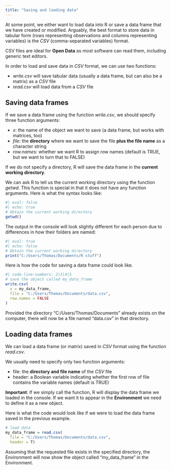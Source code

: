 ```yaml
---
title: "Saving and loading data"
---
```


At some point, we either want to load data into R or save a data frame that we have created or modified. Arguably, the best format to store data in tabular form (rows representing observations and columns representing variables) is the *CSV* (comma-separated variables) format.

CSV files are ideal for **Open Data** as most software can read them, including generic text editors.

In order to load and save data in *CSV* format, we can use two functions:

- *write.csv* will save tabular data (usually a data frame, but can also be a matrix) as a *CSV* file
- *read.csv* will load data from a *CSV* file


## Saving data frames

If we save a data frame using the function *write.csv*, we should specify three function arguments:

- *x*: the name of the object we want to save (a data frame, but works with matrices, too)
- *file*: the **directory** where we want to save the file **plus the file name** as a character string
- *row.names*: whether we want R to assign row names (default is TRUE, but we want to turn that to FALSE)

If we do not specify a directory, R will save the data frame in the **current working directory**.

We can ask R to tell us the current working directory using the function *getwd*. This function is special in that it does not have any function arguments. Here is what the syntax looks like:

```r
#| eval: false
#| echo: true
# Obtain the current working directory
getwd()
```

The output in the console will look slightly different for each person due to differences in how their folders are named:

:::{.alert .alert-warning}
```r
#| eval: true
#| echo: false
# Obtain the current working directory
print("C:/Users/Thomas/Documents/R stuff")
```
:::


Here is how the code for saving a data frame could look like.

```r
#| code-line-numbers: 2|3|4|5
# save the object called my_data_frame
write.csv(
  x = my_data_frame,
  file = "C:/Users/Thomas/Documents/data.csv",
  row.names = FALSE
)
```

Provided the directory "C:/Users/Thomas/Documents" already exists on the computer, there will now be a file named "data.csv" in that directory.


## Loading data frames

We can load a data frame (or matrix) saved in *CSV* format using the function *read.csv*.

We usually need to specify only two function arguments:

- file: the **directory and file name** of the *CSV* file
- header: a Boolean variable indicating whether the first row of file contains the variable names (default is TRUE)

:::{.alert .alert-danger}
**Important**: If we simply call the function, R will display the data frame we loaded in the console. If we want it to appear in the **Environment** we need to define it as a new object.
::: 

Here is what the code would look like if we were to load the data frame saved in the previous example.

```r
# load data
my_data_frame = read.csv(
  file = "C:/Users/Thomas/Documents/data.csv",
  header = T)
```

Assuming that the requested file exists in the specified directory, the Environment will now show the object called "my_data_frame" in the Environment.


